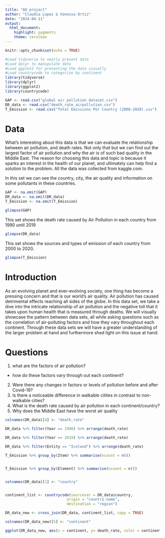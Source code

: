 ```yaml
---
title: "AQ project"
author: "Claudia Lopez & Vanessa Ortiz"
date: "2024-04-11"
output: 
  html_document: 
    highlight: pygments
    theme: cerulean
---
```


```r
knitr::opts_chunk$set(echo = TRUE)
```

```r
#Load tidyverse to neatly present data
#Load dplyr to manipulate data  
#Load ggplot2 for presenting the data visually
#Load countrycode to categorize by continent
library(tidyverse)
library(dplyr)
library(ggplot2) 
library(countrycode) 

```

```r
GAP <- read.csv("global air pollution dataset.csv")
DR_data <- read.csv("death_rate_airpollution.csv")
T_Emission <- read.csv("Total Emissions Per Country (2000-2020).csv")

```
# Data 

What’s interesting about this data is that we can evaluate the relationship between air pollution, and death rates. Not only that but we can find out the largest factor of air pollution and why the air is of such bad quality in the Middle East. The reason for choosing this data and topic is because it sparks an interest in the health of our planet, and ultimately can help find a solution to the problem. All the data was collected from kaggle.com. 


In this set we can see the country, city, the air quality and information on some pollutants in these countries.

```r
GAP <- na.omit(GAP) 
DR_data <- na.omit(DR_data)
T_Emission <- na.omit(T_Emission)

```

```r
glimpse(GAP)
```
This set shows the death rate caused by Air Pollution in each country from 1990 until 2019
```r
glimpse(DR_data)
``` 
This set shows the sources and types of emission of each country from 2000 to 2020.
```r
glimpse(T_Emission)
```

# Introduction

  As an evolving planet and ever-evolving society, one thing has become a pressing concern and that is our world's air quality. Air pollution has caused detrimental effects reaching all sides of the globe.  In this data set, we take a dive into the intricate relationship of air pollution and the negative toll that it takes upon human health that is measured through deaths. We will visually showcase the pattern between data sets, all while asking questions such as the correlation of air-polluting factors and how they vary throughout each continent. Through these data sets we will have a greater understanding of the larger problem at hand  and furthermore shed light on this issue at hand.


# Questions 

1. what are the factors of air pollution?
 - how do these factors vary through out each continent? 
2. Were there any changes in factors or levels of pollution before and after Covid-19?
3. Is there a noticeable difference in walkable citites in contrast to non-walkable cities?
4. What is the death rate caused by air pollution in each continent/country?
5. Why does the Middle East have the worst air quality 



```r

colnames(DR_data)[4] <- "death_rate"

DR_data %>% filter(Year == 1990) %>% arrange(death_rate)

DR_data %>% filter(Year == 2019) %>% arrange(death_rate)

DR_data %>% filter(Entity == "Iceland") %>% arrange(death_rate)
```


```r
T_Emission %>% group_by(Item) %>% summarise(ncount = n())


T_Emission %>% group_by(Element) %>% summarise(ncount = n())



```



```r
colnames(DR_data)[1] <- "country"


continent_list <- countrycode(sourcevar = DR_data$country,
                            origin = "country.name",
                            destination = "region") 
```

```r
DR_data_new <- cross_join(DR_data, continent_list, copy = TRUE)

colnames(DR_data_new)[5] <- "continent"

```

```r
ggplot(DR_data_new, aes(x = continent, y= death_rate, color = continent, na.rm = TRUE)) + geom_bar( stat = "identity")

```